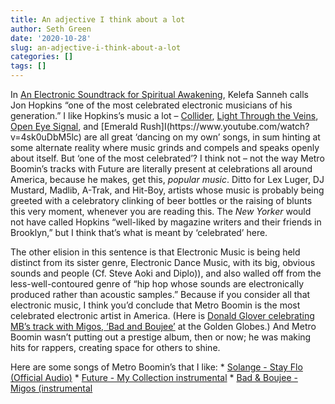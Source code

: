```yaml
---
title: An adjective I think about a lot
author: Seth Green
date: '2020-10-28'
slug: an-adjective-i-think-about-a-lot
categories: []
tags: []
---
```


In [An Electronic Soundtrack for Spiritual Awakening](https://www.newyorker.com/magazine/2018/04/30/an-electronic-soundtrack-for-spiritual-awakening), Kelefa Sanneh calls Jon Hopkins "one of the most celebrated electronic musicians of his generation." I like Hopkins's music a lot -- [Collider](https://www.youtube.com/watch?v=8XtqUOegCv8), [Light Through the Veins](https://www.youtube.com/watch?v=1H3pA4X-mhA), [Open Eye Signal](https://www.youtube.com/watch?v=Q04ILDXe3QE), and [Emerald Rush]I(https://www.youtube.com/watch?v=4sk0uDbM5lc) are all great 'dancing on my own' songs, in sum hinting at some alternate reality where music grinds and compels and speaks openly about itself. But 'one of the most celebrated'? I think not -- not the way Metro Boomin's tracks with Future are literally present at celebrations all around America, because he makes, get this, _popular music_. Ditto for Lex Luger, DJ Mustard, Madlib, A-Trak, and Hit-Boy, artists whose music is probably being greeted with a celebratory clinking of beer bottles or the raising of blunts this very moment, whenever you are reading this. The _New Yorker_ would not have called Hopkins "well-liked by magazine writers and their friends in Brooklyn," but I think that's what is meant by 'celebrated' here. 

The other elision in this sentence is that Electronic Music is being held distinct from its sister genre, Electronic Dance Music, with its big, obvious sounds and people (Cf. Steve Aoki and Diplo)), and also walled off from the less-well-contoured genre of "hip hop whose sounds are electronically produced rather than acoustic samples." Because if you consider all that electronic music, I think you'd conclude that Metro Boomin is the most celebrated electronic artist in America. (Here is [Donald Glover celebrating MB's track with Migos, 'Bad and Boujee'](https://www.youtube.com/watch?v=QxJ3nVjRZHE) at the Golden Globes.) And Metro Boomin wasn't putting out a prestige album, then or now; he was making hits for rappers, creating space for others to shine.

Here are some songs of Metro Boomin's that I like:
* [Solange - Stay Flo (Official Audio)](https://www.youtube.com/watch?v=_W14wK4QGh4)
* [Future - My Collection instrumental](https://www.youtube.com/watch?v=bCRWyDBSBBk)
* [Bad & Boujee - Migos (instrumental](https://www.youtube.com/watch?v=LvockvKVxpc)
